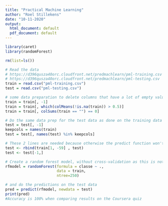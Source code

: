 ---
title: "Practical Machine Learning"
author: "Roel Stillekens"
date: "10-11-2020"
output:
  html_document: default
  pdf_document: default
---

```{r, message=FALSE, warning=FALSE}
library(caret)
library(randomForest)

rm(list=ls())
```


```{r, message=FALSE, warning=FALSE}

# Read the data
# https://d396qusza40orc.cloudfront.net/predmachlearn/pml-training.csv
# https://d396qusza40orc.cloudfront.net/predmachlearn/pml-testing.csv
train = read.csv("pml-training.csv")
test = read.csv("pml-testing.csv")
```

```{r, message=FALSE, warning=FALSE}

# some data preparation to delete columns that have a lot of empty values
train = train[, -1]
train = train[, which(colMeans(!is.na(train)) > 0.5)]
train = train[, colSums(train == "") == 0]

# Do the same data prep for the test data as done on the training data
test = test[, -1]
keepcols = names(train)
test = test[, names(test) %in% keepcols]

# These 2 lines are needed because otherwise the predict function won't work (for some reason)
test <- rbind(train[1, -59] , test)
test <- test[-1,]

# Create a random forest model, without cross-validation as this is not needed for Random Forest models
rfmodel = randomForest(formula = classe ~ .,
                       data = train,
                       ntree=250)

# and do the predictions on the test data
pred = predict(rfmodel, newdata = test)
print(pred)
#Accuracy is 100% when comparing results on the Coursera quiz

```
